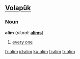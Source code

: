 ==[[Volapük]]==
===Noun===
'''alim'''  (''plural:'' '''[[alims]]''')
# [[every one]]

[[fr:alim]]
[[id:alim]]
[[ku:alim]]
[[fi:alim]]
[[tr:alim]]